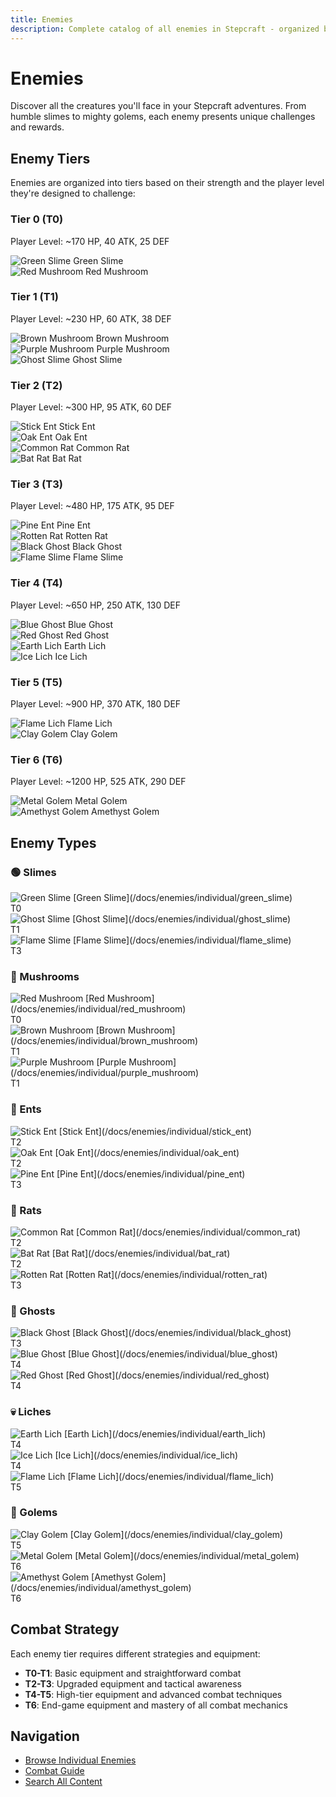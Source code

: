 ```yaml
---
title: Enemies
description: Complete catalog of all enemies in Stepcraft - organized by tier and type
---
```


# Enemies

Discover all the creatures you'll face in your Stepcraft adventures. From humble slimes to mighty golems, each enemy presents unique challenges and rewards.

## Enemy Tiers

Enemies are organized into tiers based on their strength and the player level they're designed to challenge:

<div className="grid grid-cols-1 md:grid-cols-2 lg:grid-cols-3 gap-6 my-8">
  <div className="border rounded-lg p-4">
    <h3 className="text-lg font-semibold mb-2 text-green-600">Tier 0 (T0)</h3>
    <p className="text-sm text-muted-foreground mb-2">Player Level: ~170 HP, 40 ATK, 25 DEF</p>
    <div className="space-y-1">
      <div className="flex items-center gap-2">
        <img src="/assets/enemies/green_slime/slime.png" alt="Green Slime" className="w-6 h-6" />
        <span className="text-sm">Green Slime</span>
      </div>
      <div className="flex items-center gap-2">
        <img src="/assets/enemies/red_mushroom/mushroom.png" alt="Red Mushroom" className="w-6 h-6" />
        <span className="text-sm">Red Mushroom</span>
      </div>
    </div>
  </div>

  <div className="border rounded-lg p-4">
    <h3 className="text-lg font-semibold mb-2 text-blue-600">Tier 1 (T1)</h3>
    <p className="text-sm text-muted-foreground mb-2">Player Level: ~230 HP, 60 ATK, 38 DEF</p>
    <div className="space-y-1">
      <div className="flex items-center gap-2">
        <img src="/assets/enemies/brown_mushroom/mushroom.png" alt="Brown Mushroom" className="w-6 h-6" />
        <span className="text-sm">Brown Mushroom</span>
      </div>
      <div className="flex items-center gap-2">
        <img src="/assets/enemies/purple_mushroom/mushroom.png" alt="Purple Mushroom" className="w-6 h-6" />
        <span className="text-sm">Purple Mushroom</span>
      </div>
      <div className="flex items-center gap-2">
        <img src="/assets/enemies/ghost_slime/slime.png" alt="Ghost Slime" className="w-6 h-6" />
        <span className="text-sm">Ghost Slime</span>
      </div>
    </div>
  </div>

  <div className="border rounded-lg p-4">
    <h3 className="text-lg font-semibold mb-2 text-purple-600">Tier 2 (T2)</h3>
    <p className="text-sm text-muted-foreground mb-2">Player Level: ~300 HP, 95 ATK, 60 DEF</p>
    <div className="space-y-1">
      <div className="flex items-center gap-2">
        <img src="/assets/enemies/stick_ent/ent.png" alt="Stick Ent" className="w-6 h-6" />
        <span className="text-sm">Stick Ent</span>
      </div>
      <div className="flex items-center gap-2">
        <img src="/assets/enemies/oak_ent/ent.png" alt="Oak Ent" className="w-6 h-6" />
        <span className="text-sm">Oak Ent</span>
      </div>
      <div className="flex items-center gap-2">
        <img src="/assets/enemies/common_rat/rat.png" alt="Common Rat" className="w-6 h-6" />
        <span className="text-sm">Common Rat</span>
      </div>
      <div className="flex items-center gap-2">
        <img src="/assets/enemies/bat_rat/rat.png" alt="Bat Rat" className="w-6 h-6" />
        <span className="text-sm">Bat Rat</span>
      </div>
    </div>
  </div>

  <div className="border rounded-lg p-4">
    <h3 className="text-lg font-semibold mb-2 text-orange-600">Tier 3 (T3)</h3>
    <p className="text-sm text-muted-foreground mb-2">Player Level: ~480 HP, 175 ATK, 95 DEF</p>
    <div className="space-y-1">
      <div className="flex items-center gap-2">
        <img src="/assets/enemies/pine_ent/ent.png" alt="Pine Ent" className="w-6 h-6" />
        <span className="text-sm">Pine Ent</span>
      </div>
      <div className="flex items-center gap-2">
        <img src="/assets/enemies/rotten_rat/rat.png" alt="Rotten Rat" className="w-6 h-6" />
        <span className="text-sm">Rotten Rat</span>
      </div>
      <div className="flex items-center gap-2">
        <img src="/assets/enemies/black_ghost/ghost.png" alt="Black Ghost" className="w-6 h-6" />
        <span className="text-sm">Black Ghost</span>
      </div>
      <div className="flex items-center gap-2">
        <img src="/assets/enemies/flame_slime/slime.png" alt="Flame Slime" className="w-6 h-6" />
        <span className="text-sm">Flame Slime</span>
      </div>
    </div>
  </div>

  <div className="border rounded-lg p-4">
    <h3 className="text-lg font-semibold mb-2 text-red-600">Tier 4 (T4)</h3>
    <p className="text-sm text-muted-foreground mb-2">Player Level: ~650 HP, 250 ATK, 130 DEF</p>
    <div className="space-y-1">
      <div className="flex items-center gap-2">
        <img src="/assets/enemies/blue_ghost/ghost.png" alt="Blue Ghost" className="w-6 h-6" />
        <span className="text-sm">Blue Ghost</span>
      </div>
      <div className="flex items-center gap-2">
        <img src="/assets/enemies/red_ghost/ghost.png" alt="Red Ghost" className="w-6 h-6" />
        <span className="text-sm">Red Ghost</span>
      </div>
      <div className="flex items-center gap-2">
        <img src="/assets/enemies/earth_lich/lich.png" alt="Earth Lich" className="w-6 h-6" />
        <span className="text-sm">Earth Lich</span>
      </div>
      <div className="flex items-center gap-2">
        <img src="/assets/enemies/ice_lich/lich.png" alt="Ice Lich" className="w-6 h-6" />
        <span className="text-sm">Ice Lich</span>
      </div>
    </div>
  </div>

  <div className="border rounded-lg p-4">
    <h3 className="text-lg font-semibold mb-2 text-yellow-600">Tier 5 (T5)</h3>
    <p className="text-sm text-muted-foreground mb-2">Player Level: ~900 HP, 370 ATK, 180 DEF</p>
    <div className="space-y-1">
      <div className="flex items-center gap-2">
        <img src="/assets/enemies/flame_lich/lich.png" alt="Flame Lich" className="w-6 h-6" />
        <span className="text-sm">Flame Lich</span>
      </div>
      <div className="flex items-center gap-2">
        <img src="/assets/enemies/clay_golem/golem.png" alt="Clay Golem" className="w-6 h-6" />
        <span className="text-sm">Clay Golem</span>
      </div>
    </div>
  </div>

  <div className="border rounded-lg p-4">
    <h3 className="text-lg font-semibold mb-2 text-purple-800">Tier 6 (T6)</h3>
    <p className="text-sm text-muted-foreground mb-2">Player Level: ~1200 HP, 525 ATK, 290 DEF</p>
    <div className="space-y-1">
      <div className="flex items-center gap-2">
        <img src="/assets/enemies/metal_golem/golem.png" alt="Metal Golem" className="w-6 h-6" />
        <span className="text-sm">Metal Golem</span>
      </div>
      <div className="flex items-center gap-2">
        <img src="/assets/enemies/amethyst_golem/golem.png" alt="Amethyst Golem" className="w-6 h-6" />
        <span className="text-sm">Amethyst Golem</span>
      </div>
    </div>
  </div>
</div>

## Enemy Types

<div className="grid grid-cols-1 md:grid-cols-2 gap-8 my-8">
  <div>
    <h3 className="text-xl font-semibold mb-4">🟢 Slimes</h3>
    <div className="space-y-2">
      <div className="flex items-center justify-between p-2 border rounded">
        <div className="flex items-center gap-3">
          <img src="/assets/enemies/green_slime/slime.png" alt="Green Slime" className="w-8 h-8" />
          <span className="font-medium">[Green Slime](/docs/enemies/individual/green_slime)</span>
        </div>
        <span className="text-sm text-muted-foreground">T0</span>
      </div>
      <div className="flex items-center justify-between p-2 border rounded">
        <div className="flex items-center gap-3">
          <img src="/assets/enemies/ghost_slime/slime.png" alt="Ghost Slime" className="w-8 h-8" />
          <span className="font-medium">[Ghost Slime](/docs/enemies/individual/ghost_slime)</span>
        </div>
        <span className="text-sm text-muted-foreground">T1</span>
      </div>
      <div className="flex items-center justify-between p-2 border rounded">
        <div className="flex items-center gap-3">
          <img src="/assets/enemies/flame_slime/slime.png" alt="Flame Slime" className="w-8 h-8" />
          <span className="font-medium">[Flame Slime](/docs/enemies/individual/flame_slime)</span>
        </div>
        <span className="text-sm text-muted-foreground">T3</span>
      </div>
    </div>
  </div>

  <div>
    <h3 className="text-xl font-semibold mb-4">🍄 Mushrooms</h3>
    <div className="space-y-2">
      <div className="flex items-center justify-between p-2 border rounded">
        <div className="flex items-center gap-3">
          <img src="/assets/enemies/red_mushroom/mushroom.png" alt="Red Mushroom" className="w-8 h-8" />
          <span className="font-medium">[Red Mushroom](/docs/enemies/individual/red_mushroom)</span>
        </div>
        <span className="text-sm text-muted-foreground">T0</span>
      </div>
      <div className="flex items-center justify-between p-2 border rounded">
        <div className="flex items-center gap-3">
          <img src="/assets/enemies/brown_mushroom/mushroom.png" alt="Brown Mushroom" className="w-8 h-8" />
          <span className="font-medium">[Brown Mushroom](/docs/enemies/individual/brown_mushroom)</span>
        </div>
        <span className="text-sm text-muted-foreground">T1</span>
      </div>
      <div className="flex items-center justify-between p-2 border rounded">
        <div className="flex items-center gap-3">
          <img src="/assets/enemies/purple_mushroom/mushroom.png" alt="Purple Mushroom" className="w-8 h-8" />
          <span className="font-medium">[Purple Mushroom](/docs/enemies/individual/purple_mushroom)</span>
        </div>
        <span className="text-sm text-muted-foreground">T1</span>
      </div>
    </div>
  </div>

  <div>
    <h3 className="text-xl font-semibold mb-4">🌳 Ents</h3>
    <div className="space-y-2">
      <div className="flex items-center justify-between p-2 border rounded">
        <div className="flex items-center gap-3">
          <img src="/assets/enemies/stick_ent/ent.png" alt="Stick Ent" className="w-8 h-8" />
          <span className="font-medium">[Stick Ent](/docs/enemies/individual/stick_ent)</span>
        </div>
        <span className="text-sm text-muted-foreground">T2</span>
      </div>
      <div className="flex items-center justify-between p-2 border rounded">
        <div className="flex items-center gap-3">
          <img src="/assets/enemies/oak_ent/ent.png" alt="Oak Ent" className="w-8 h-8" />
          <span className="font-medium">[Oak Ent](/docs/enemies/individual/oak_ent)</span>
        </div>
        <span className="text-sm text-muted-foreground">T2</span>
      </div>
      <div className="flex items-center justify-between p-2 border rounded">
        <div className="flex items-center gap-3">
          <img src="/assets/enemies/pine_ent/ent.png" alt="Pine Ent" className="w-8 h-8" />
          <span className="font-medium">[Pine Ent](/docs/enemies/individual/pine_ent)</span>
        </div>
        <span className="text-sm text-muted-foreground">T3</span>
      </div>
    </div>
  </div>

  <div>
    <h3 className="text-xl font-semibold mb-4">🐀 Rats</h3>
    <div className="space-y-2">
      <div className="flex items-center justify-between p-2 border rounded">
        <div className="flex items-center gap-3">
          <img src="/assets/enemies/common_rat/rat.png" alt="Common Rat" className="w-8 h-8" />
          <span className="font-medium">[Common Rat](/docs/enemies/individual/common_rat)</span>
        </div>
        <span className="text-sm text-muted-foreground">T2</span>
      </div>
      <div className="flex items-center justify-between p-2 border rounded">
        <div className="flex items-center gap-3">
          <img src="/assets/enemies/bat_rat/rat.png" alt="Bat Rat" className="w-8 h-8" />
          <span className="font-medium">[Bat Rat](/docs/enemies/individual/bat_rat)</span>
        </div>
        <span className="text-sm text-muted-foreground">T2</span>
      </div>
      <div className="flex items-center justify-between p-2 border rounded">
        <div className="flex items-center gap-3">
          <img src="/assets/enemies/rotten_rat/rat.png" alt="Rotten Rat" className="w-8 h-8" />
          <span className="font-medium">[Rotten Rat](/docs/enemies/individual/rotten_rat)</span>
        </div>
        <span className="text-sm text-muted-foreground">T3</span>
      </div>
    </div>
  </div>

  <div>
    <h3 className="text-xl font-semibold mb-4">👻 Ghosts</h3>
    <div className="space-y-2">
      <div className="flex items-center justify-between p-2 border rounded">
        <div className="flex items-center gap-3">
          <img src="/assets/enemies/black_ghost/ghost.png" alt="Black Ghost" className="w-8 h-8" />
          <span className="font-medium">[Black Ghost](/docs/enemies/individual/black_ghost)</span>
        </div>
        <span className="text-sm text-muted-foreground">T3</span>
      </div>
      <div className="flex items-center justify-between p-2 border rounded">
        <div className="flex items-center gap-3">
          <img src="/assets/enemies/blue_ghost/ghost.png" alt="Blue Ghost" className="w-8 h-8" />
          <span className="font-medium">[Blue Ghost](/docs/enemies/individual/blue_ghost)</span>
        </div>
        <span className="text-sm text-muted-foreground">T4</span>
      </div>
      <div className="flex items-center justify-between p-2 border rounded">
        <div className="flex items-center gap-3">
          <img src="/assets/enemies/red_ghost/ghost.png" alt="Red Ghost" className="w-8 h-8" />
          <span className="font-medium">[Red Ghost](/docs/enemies/individual/red_ghost)</span>
        </div>
        <span className="text-sm text-muted-foreground">T4</span>
      </div>
    </div>
  </div>

  <div>
    <h3 className="text-xl font-semibold mb-4">💀 Liches</h3>
    <div className="space-y-2">
      <div className="flex items-center justify-between p-2 border rounded">
        <div className="flex items-center gap-3">
          <img src="/assets/enemies/earth_lich/lich.png" alt="Earth Lich" className="w-8 h-8" />
          <span className="font-medium">[Earth Lich](/docs/enemies/individual/earth_lich)</span>
        </div>
        <span className="text-sm text-muted-foreground">T4</span>
      </div>
      <div className="flex items-center justify-between p-2 border rounded">
        <div className="flex items-center gap-3">
          <img src="/assets/enemies/ice_lich/lich.png" alt="Ice Lich" className="w-8 h-8" />
          <span className="font-medium">[Ice Lich](/docs/enemies/individual/ice_lich)</span>
        </div>
        <span className="text-sm text-muted-foreground">T4</span>
      </div>
      <div className="flex items-center justify-between p-2 border rounded">
        <div className="flex items-center gap-3">
          <img src="/assets/enemies/flame_lich/lich.png" alt="Flame Lich" className="w-8 h-8" />
          <span className="font-medium">[Flame Lich](/docs/enemies/individual/flame_lich)</span>
        </div>
        <span className="text-sm text-muted-foreground">T5</span>
      </div>
    </div>
  </div>

  <div>
    <h3 className="text-xl font-semibold mb-4">🗿 Golems</h3>
    <div className="space-y-2">
      <div className="flex items-center justify-between p-2 border rounded">
        <div className="flex items-center gap-3">
          <img src="/assets/enemies/clay_golem/golem.png" alt="Clay Golem" className="w-8 h-8" />
          <span className="font-medium">[Clay Golem](/docs/enemies/individual/clay_golem)</span>
        </div>
        <span className="text-sm text-muted-foreground">T5</span>
      </div>
      <div className="flex items-center justify-between p-2 border rounded">
        <div className="flex items-center gap-3">
          <img src="/assets/enemies/metal_golem/golem.png" alt="Metal Golem" className="w-8 h-8" />
          <span className="font-medium">[Metal Golem](/docs/enemies/individual/metal_golem)</span>
        </div>
        <span className="text-sm text-muted-foreground">T6</span>
      </div>
      <div className="flex items-center justify-between p-2 border rounded">
        <div className="flex items-center gap-3">
          <img src="/assets/enemies/amethyst_golem/golem.png" alt="Amethyst Golem" className="w-8 h-8" />
          <span className="font-medium">[Amethyst Golem](/docs/enemies/individual/amethyst_golem)</span>
        </div>
        <span className="text-sm text-muted-foreground">T6</span>
      </div>
    </div>
  </div>
</div>

## Combat Strategy

Each enemy tier requires different strategies and equipment:

- **T0-T1**: Basic equipment and straightforward combat
- **T2-T3**: Upgraded equipment and tactical awareness
- **T4-T5**: High-tier equipment and advanced combat techniques
- **T6**: End-game equipment and mastery of all combat mechanics

## Navigation

- [Browse Individual Enemies](/docs/enemies/individual)
- [Combat Guide](/docs/skills/individual/combat)
- [Search All Content](/search)